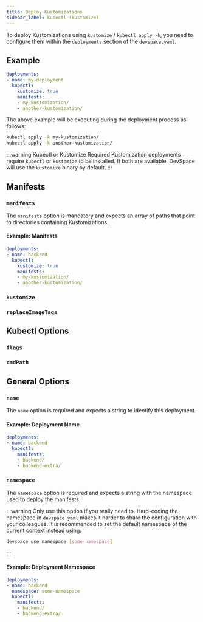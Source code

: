 ```yaml
---
title: Deploy Kustomizations
sidebar_label: kubectl (kustomize)
---
```



To deploy Kustomizations using `kustomize` / `kubectl apply -k`, you need to configure them within the `deployments` section of the `devspace.yaml`.

## Example
```yaml {4}
deployments:
- name: my-deployment
  kubectl:
    kustomize: true
    manifests:
    - my-kustomization/
    - another-kustomization/
```

The above example will be executing during the deployment process as follows:
```bash
kubectl apply -k my-kustomization/
kubectl apply -k another-kustomization/
```

:::warning Kubectl or Kustomize Required
Kustomization deployments require `kubectl` or `kustomize` to be installed. If both are available, DevSpace will use the `kustomize` binary by default.
:::


## Manifests

### `manifests`
The `manifests` option is mandatory and expects an array of paths that point to directories containing Kustomizations.

#### Example: Manifests
```yaml
deployments:
- name: backend
  kubectl:
    kustomize: true
    manifests:
    - my-kustomization/
    - another-kustomization/
```


### `kustomize`

<FragmentKubectlKustomize/>


### `replaceImageTags`

<FragmentReplaceImageTags/>


## Kubectl Options

### `flags`

<FragmentKubectlFlags/>


### `cmdPath`

<FragmentKubectlCmdPath/>


## General Options

### `name`
The `name` option is required and expects a string to identify this deployment.

#### Example: Deployment Name
```yaml {2}
deployments:
- name: backend
  kubectl:
    manifests:
    - backend/
    - backend-extra/
```

### `namespace`
The `namespace` option is required and expects a string with the namespace used to deploy the manifests.

:::warning
Only use this option if you really need to. Hard-coding the namespace in `devspace.yaml` makes it harder to share the configuration with your colleagues. It is recommended to set the default namespace of the current context instead using:
```bash
devspace use namespace [some-namespace]
```
:::

#### Example: Deployment Namespace
```yaml {3}
deployments:
- name: backend
  namespace: some-namespace
  kubectl:
    manifests:
    - backend/
    - backend-extra/
```
